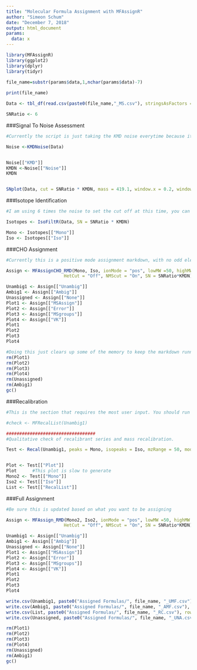 ---
title: "Molecular Formula Assignment with MFAssignR"
author: "Simeon Schum"
date: "December 7, 2018"
output: html_document
params: 
  data: x
---

```{r, echo = FALSE, message = FALSE, warning = FALSE}
library(MFAssignR)
library(ggplot2)
library(dplyr)
library(tidyr)

file_name=substr(params$data,1,nchar(params$data)-7)
 
print(file_name)

Data <- tbl_df(read.csv(paste0(file_name,"_MS.csv"), stringsAsFactors = FALSE)) #Loads the data

SNRatio <- 6
```


###Signal To Noise Assessment

```{r, echo = FALSE, message = FALSE, warning = FALSE}

#Currently the script is just taking the KMD noise everytime because it is more consistently correct.

Noise <-KMDNoise(Data)


Noise[["KMD"]]
KMDN <-Noise[["Noise"]]
KMDN


SNplot(Data, cut = SNRatio * KMDN, mass = 419.1, window.x = 0.2, window.y = 10) 

```

###Isotope Identification

```{r, echo = FALSE, message = FALSE, warning = FALSE}
#I am using 6 times the noise to set the cut off at this time, you can change it however you would like

Isotopes <- IsoFiltR(Data, SN = SNRatio * KMDN)

Mono <- Isotopes[["Mono"]]
Iso <- Isotopes[["Iso"]]

```

###CHO Assignment

```{r, echo = FALSE, message = FALSE, warning = FALSE, results = "hide"}
#Currently this is a positive mode assignment markdown, with no odd electrons, this can be changed as desired.

Assign <- MFAssignCHO_RMD(Mono, Iso, ionMode = "pos", lowMW =50, highMW = 1000, Mx = 1, ppm_err = 3, H_Cmin = 0.3,
                      HetCut = "Off", NMScut = "On", SN = SNRatio*KMDN)   #Standard parameters for negative mode
```

```{r, echo = FALSE, message = FALSE, warning = FALSE}
Unambig1 <- Assign[["Unambig"]]
Ambig1 <- Assign[["Ambig"]]
Unassigned <- Assign[["None"]]
Plot1 <- Assign[["MSAssign"]]
Plot2 <- Assign[["Error"]]
Plot3 <- Assign[["MSgroups"]]
Plot4 <- Assign[["VK"]]
Plot1
Plot2
Plot3
Plot4

#Doing this just clears up some of the memory to keep the markdown running as fast as possible
rm(Plot1)
rm(Plot2)
rm(Plot3)
rm(Plot4)
rm(Unassigned)
rm(Ambig1)
gc()
```

###Recalibration

```{r, echo = FALSE, message = FALSE, warning = FALSE}
#This is the section that requires the most user input. You should run through a representative sample first so that you know what recalibrants you are planning on using, and then set those recalibrants in the function

#check <- MFRecalList(Unambig1)

##################################
#Qualitative check of recalibrant series and mass recalibration.

Test <- Recal(Unambig1, peaks = Mono, isopeaks = Iso, mzRange = 50, mode = "pos", SN = SNRatio*KMDN, series1 = "O3_Na_3", series2 = "O8_Na_6", series3 = "O12_Na_8", series4 = "O10_Na_5", series5 = "O14_Na_9", series6 = "O10_Na_7", series7 = "O7_Na_4", series8 = "O3_Na_1", bin = 10, obs = 2) #Good parameters for the


Plot <- Test[["Plot"]]
Plot      #This plot is slow to generate
Mono2 <- Test[["Mono"]]
Iso2 <- Test[["Iso"]]
List <- Test[["RecalList"]]
```

###Full Assignment

```{r, echo = FALSE, message = FALSE, warning = FALSE, results = "hide"}
#Be sure this is updated based on what you want to be assigning

Assign <- MFAssign_RMD(Mono2, Iso2, ionMode = "pos", lowMW =50, highMW = 1000, Mx = 1, Nx = 5, ppm_err = 3, H_Cmin = 0.3,
                      HetCut = "Off", NMScut = "On", SN = SNRatio*KMDN)   #Standard parameters for negative mode
```

```{r, echo = FALSE, message = FALSE, warning = FALSE}
Unambig1 <- Assign[["Unambig"]]
Ambig1 <- Assign[["Ambig"]]
Unassigned <- Assign[["None"]]
Plot1 <- Assign[["MSAssign"]]
Plot2 <- Assign[["Error"]]
Plot3 <- Assign[["MSgroups"]]
Plot4 <- Assign[["VK"]]
Plot1
Plot2
Plot3
Plot4

write.csv(Unambig1, paste0("Assigned Formulas/", file_name, "_UMF.csv"), row.names=FALSE, na="")
write.csv(Ambig1, paste0("Assigned Formulas/", file_name, "_AMF.csv"), row.names=FALSE, na="")
write.csv(List, paste0("Assigned Formulas/", file_name, "_RC.csv"), row.names=FALSE, na="")
write.csv(Unassigned, paste0("Assigned Formulas/", file_name, "_UNA.csv"), row.names=FALSE, na="")

rm(Plot1)
rm(Plot2)
rm(Plot3)
rm(Plot4)
rm(Unassigned)
rm(Ambig1)
gc()
```
